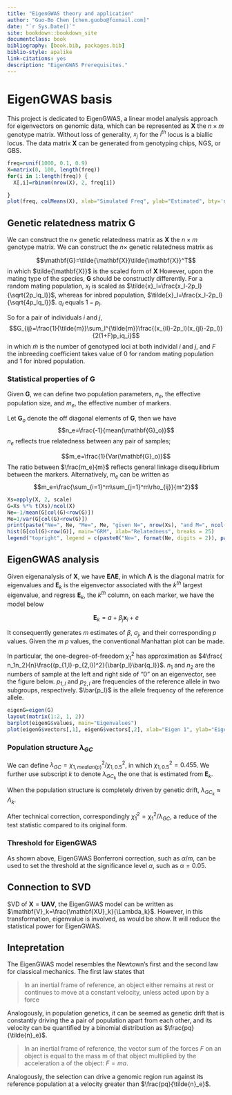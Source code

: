 ```yaml
--- 
title: "EigenGWAS theory and application"
author: "Guo-Bo Chen [chen.guobo@foxmail.com]"
date: "`r Sys.Date()`"
site: bookdown::bookdown_site
documentclass: book
bibliography: [book.bib, packages.bib]
biblio-style: apalike
link-citations: yes
description: "EigenGWAS Prerequisites."
---
```


# EigenGWAS basis

This project is dedicated to EigenGWAS, a linear model analysis approach for eigenvectors on genomic data, which can be represented as $\mathbf{X}$ the $n \times m$ genotype matrix. Without loss of generality, $x_j$ for the $i^{th}$ locus is a biallic locus. The data matrix $\mathbf{X}$ can be generated from genotyping chips, NGS, or GBS.

```r
freq=runif(1000, 0.1, 0.9)
X=matrix(0, 100, length(freq))
for(i in 1:length(freq)) {
  X[,i]=rbinom(nrow(X), 2, freq[i])

}
plot(freq, colMeans(X), xlab="Simulated Freq", ylab="Estimated", bty='n', pch=16, cex=0.3)
```


## Genetic relatedness matrix $\mathbf{G}$

We can construct the $n\times$ genetic relatedness matrix as
$\mathbf{X}$ the $n\times m$ genotype matrix. We can construct the $n\times$ genetic relatedness matrix as

$$\mathbf{G}=\tilde{\mathbf{X}}\tilde{\mathbf{X}}^T$$
in which $\tilde{\mathbf{X}}$ is the scaled form of $\mathbf{X}$
However, upon the mating type of the species, $\mathbf{G}$ should be constructly differently. For a random mating population, $x_l$ is scaled as $\tilde{x}_l=\frac{x_l-2p_l}{\sqrt{2p_lq_l}}$, whereas for inbred population, $\tilde{x}_l=\frac{x_l-2p_l}{\sqrt{4p_lq_l}}$. $q_l$ equals $1-p_l$.

So for a pair of individuals $i$ and $j$, 
$$G_{ij}=\frac{1}{\tilde{m}}\sum_l^{\tilde{m}}\frac{(x_{il}-2p_l)(x_{jl}-2p_l)}{2(1+F)p_iq_i}$$
in which $\tilde{m}$ is the number of genotyped loci at both individal $i$ and $j$, and $F$ the inbreeding coefficient takes value of 0 for random mating population and 1 for inbred population.


### Statistical properties of $\mathbf{G}$

Given $\mathbf{G}$, we can define two population parameters, $n_e$, the effective population size, and $m_e$, the effective number of markers.

Let $\mathbf{G}_o$ denote the off diagonal elements of $\mathbf{G}$, then we have 
$$n_e=\frac{-1}{mean(\mathbf{G}_o)}$$
$n_e$ reflects true relatedness between any pair of samples; 

$$m_e=\frac{1}{Var(\mathbf{G}_o)}$$
The ratio between $\frac{m_e}{m}$ reflects general linkage disequilibrium between the markers. Alternatively, $m_e$ can be written as $$m_e=\frac{\sum_{i=1}^m\sum_{j=1}^m\rho_{ij}}{m^2}$$

```r
Xs=apply(X, 2, scale)
G=Xs %*% t(Xs)/ncol(X)
Ne=-1/mean(G[col(G)<row(G)])
Me=1/var(G[col(G)<row(G)])
print(paste("Ne=", Ne, "Me=", Me, "given N=", nrow(Xs), "and M=", ncol(Xs)))
hist(G[col(G)<row(G)], main="GRM", xlab="Relatedness", breaks = 25)
legend("topright", legend = c(paste0("Ne=", format(Ne, digits = 2)), paste0("Me=", format(Me, digits = 2)) ), bty = 'n')
```

## EigenGWAS analysis
Given eigenanalysis of $\mathbf{X}$, we have $\mathbf{E\Lambda E}$, in which $\mathbf{\Lambda}$ is the diagonal matrix for eigenvalues and $\mathbf{E}_k$ is the eigenvector associated with the $k^{th}$ largest eigenvalue, and regress $\mathbf{E}_k$, the $k^{th}$ column, on each marker, we have the model below

$$\mathbf{E}_k=a+\beta_j\mathbf{x}_i+e$$

It consequently generates $m$ estimates of $\beta$, $\sigma_j$, and their corresponding $p$ values. Given the $m$ $p$ values, the conventional 
Manhattan plot can be made.

In particular, the one-degree-of-freedom $\chi^2_1$ has approximation as $4\frac{ n_1n_2}{n}\frac{(p_{1,l}-p_{2,l})^2}{\bar{p_l}\bar{q_l}}$. $n_1$ and $n_2$ are the numbers of sample at the left and right side of "0" on an eigenvector, see the figure below. $p_{1,l}$ and $p_{2,l}$ are frequencies of the reference allele in two subgroups, respectively. $\bar{p_l}$ is the allele frequency of the reference allele.

```r
eigenG=eigen(G)
layout(matrix(1:2, 1, 2))
barplot(eigenG$values, main="Eigenvalues")
plot(eigenG$vectors[,1], eigenG$vectors[,2], xlab="Eigen 1", ylab="Eigen 2", bty='n', main="Eigenspace", pch=16, cex=0.5, col=ifelse(eigenG$vectors[,1]>0, "red", "blue"))
```


### Population structure $\lambda_{GC}$
We can define $\lambda_{GC}=\chi^2_{1,median(p)}/\chi^2_{1,0.5}$, in which $\chi^2_{1,0.5}=0.455$. We further use subscript $k$ to denote $\lambda_{GC_k}$ the one that is estimated from $\mathbf{E}_k$.

When the population structure is completely driven by genetic drift, $\lambda_{GC_k} \approx \Lambda_k$.

After technical correction, correspondingly $\tilde\chi^2_1=\chi^2_1/\lambda_{GC}$, a reduce of the test statistic compared to its original form.

### Threshold for EigenGWAS
As shown above, EigenGWAS
Bonferroni correction, such as $\alpha/m$, can be used to set the threshold at the significance level $\alpha$, such as $\alpha=0.05$.

## Connection to SVD
SVD of $\mathbf{X}=\mathbf{U\Lambda V}$, the EigenGWAS model can be written as $\mathbf{V}_k=\frac{\mathbf{XU}_k}{\Lambda_k}$. However, in this transformation, eigenvalue is involved, as would be show. It will reduce the statistical power for EigenGWAS.

## Intepretation
The EigenGWAS model resembles the Newtown's first and the second law for classical mechanics. The first law states that 

>In an inertial frame of reference, an object either remains at rest or continues to move at a constant velocity, unless acted upon by a force

Analogously, in population genetics, it can be seemed as genetic drift that is constantly driving the a pair of population apart from each other, and its velocity can be quantified by a binomial distribution as $\frac{pq}{\tilde{n}_e}$.

>In an inertial frame of reference, the vector sum of the forces $F$ on an object is equal to the mass m of that object multiplied by the acceleration a of the object: $F = ma$.

Analogously, the selection can drive a genomic region run against its reference population at a velocity greater than $\frac{pq}{\tilde{n}_e}$.
